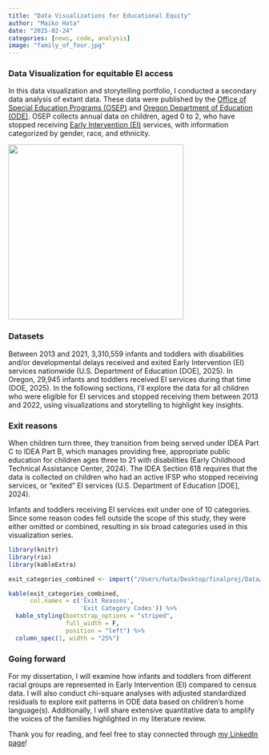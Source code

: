 ```yaml
---
title: "Data Visualizations for Educational Equity"
author: "Maiko Hata"
date: "2025-02-24"
categories: [news, code, analysis]
image: "family_of_four.jpg"
---
```


### Data Visualization for equitable EI access

In this data visualization and storytelling portfolio, I conducted a secondary data analysis of extant data. These data were published by the [Office of Special Education Programs (OSEP)](https://data.ed.gov/dataset/idea-section-618-data-products-static-tables-part-c) and [Oregon Department of Education (ODE)](https://www.oregon.gov/ode/reports-and-data/SpEdReports/Pages/default.aspx). OSEP collects annual data on children, aged 0 to 2, who have stopped receiving [Early Intervention (EI)](https://www.cdc.gov/ncbddd/actearly/parents/states.html) services, with information categorized by gender, race, and ethnicity.

![](family_of_four.jpg){fig-alt="Family of four playing on the floor looking at each other" fig-align="center" width="350"}

### Datasets

Between 2013 and 2021, 3,310,559 infants and toddlers with disabilities and/or developmental delays received and exited Early Intervention (EI) services nationwide (U.S. Department of Education \[DOE\], 2025). In Oregon, 29,945 infants and toddlers received EI services during that time (DOE, 2025). In the following sections, I'll explore the data for all children who were eligible for EI services and stopped receiving them between 2013 and 2022, using visualizations and storytelling to highlight key insights.

### Exit reasons

When children turn three, they transition from being served under IDEA Part C to IDEA Part B, which manages providing free, appropriate public education for children ages three to 21 with disabilities (Early Childhood Technical Assistance Center, 2024). The IDEA Section 618 requires that the data is collected on children who had an active IFSP who stopped receiving services, or “exited” EI services (U.S. Department of Education \[DOE\], 2024).

Infants and toddlers receiving EI services exit under one of 10 categories. Since some reason codes fell outside the scope of this study, they were either omitted or combined, resulting in six broad categories used in this visualization series.

```r
library(knitr)
library(rio)
library(kableExtra)
```

```r
exit_categories_combined <- import("/Users/hata/Desktop/finalproj/Data/exit_categories_combined.xlsx") 
```

```r
kable(exit_categories_combined, 
      col.names = c('Exit Reasons',
                    'Exit Category Codes')) %>% 
  kable_styling(bootstrap_options = "striped", 
                full_width = F, 
                position = "left") %>% 
  column_spec(1, width = "25%")
```

### Going forward

For my dissertation, I will examine how infants and toddlers from different racial groups are represented in Early Intervention (EI) compared to census data. I will also conduct chi-square analyses with adjusted standardized residuals to explore exit patterns in ODE data based on children's home language(s). Additionally, I will share extensive quantitative data to amplify the voices of the families highlighted in my literature review.

Thank you for reading, and feel free to stay connected through [my LinkedIn page](https://www.linkedin.com/in/maikohata/)!
